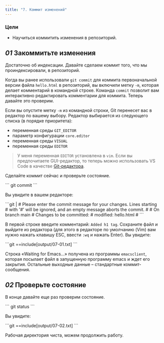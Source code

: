 ```yaml
---
title: "7. Коммит изменений"
---
```


### Цели

- Научиться коммитить изменения в репозиторий.

## _01_ Закоммитьте изменения

Достаточно об индексации. Давайте сделаем коммит того, что мы проиндексировали, в репозиторий.

Когда вы ранее использовали `git commit` для коммита первоначальной версии файла `hello.html` в репозиторий, вы включили метку `-m`, которая делает комментарий в командной строке. Команда `commit` позволит вам интерактивно редактировать комментарии для коммита. Теперь давайте это проверим.

Если вы опустите метку `-m` из командной строки, Git перенесет вас в редактор по вашему выбору. Редактор выбирается из следующего списка (в порядке приоритета):

- переменная среды `GIT_EDITOR`
- параметр конфигурации `core.editor`
- переменная среды `VISUAL`
- переменная среды `EDITOR`

> У меня переменная `EDITOR` установлена в `vim`. Если вы предпочитаете GUI-редактор, то теперь можно использовать VS Code в качестве [Git-редактора](https://code.visualstudio.com/docs/sourcecontrol/overview#_vs-code-as-git-editor).

Сделайте коммит сейчас и проверьте состояние.

<Run>
```
git commit
```
</Run>

Вы увидите в вашем редакторе:

<Output>
```git
|
# Please enter the commit message for your changes. Lines starting
# with '#' will be ignored, and an empty message aborts the commit.
#
# On branch main
# Changes to be committed:
#       modified:   hello.html
#
```
</Output>

В первой строке введите комментарий: `Added h1 tag`. Сохраните файл и выйдите из редактора (для этого в редакторе по умолчанию (Vim) вам нужно нажать клавишу ESC, ввести `:wq` и нажать Enter). Вы увидите:

<Output>
```git
==include[output/07-01.txt]
```
</Output>

Строка «Waiting for Emacs...» получена из программы `emacsclient`, которая посылает файл в запущенную программу emacs и ждет его закрытия. Остальные выходные данные – стандартные коммит-сообщения.

## _02_ Проверьте состояние

В конце давайте еще раз проверим состояние.

<Run>
```
git status
```
</Run>

Вы увидите:

<Output>
```git
==include[output/07-02.txt]
```
</Output>

Рабочая директория чиста, можем продолжить работу.